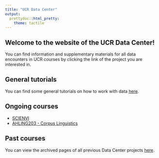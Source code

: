 ```yaml
---
title: "UCR Data Center"
output: 
  prettydoc::html_pretty:
    theme: tactile
---
```


## Welcome to the website of the UCR Data Center!

You can find information and supplementary materials for all data encounters in UCR courses by clicking the link of the project you are interested in.

<!-- ## Office hours -->

<!-- The Data Center student fellows hold office hours every Wednesday between 15:00-19:00 (15:00-17:00 with Tina, 17:00-19:00 with Bianka) in the Data Center's office (Anne 1.30 - first floor) to answer questions and help with assignments related to the Data Center projects. -->
<!-- If you would like to request an individual consultation or would like to attend office hours, feel free to send an email to datacenter@ucr.nl. -->

## General tutorials

You can find some general tutorials on how to work with data [here](tutorial.html).

## Ongoing courses

* [SCIENVI](SCIENVI.html)
* [AHLING203 - Corpus Linguistics](AHLING203.html)


## Past courses

You can view the archived pages of all previous Data Center projects [here](archive.html).